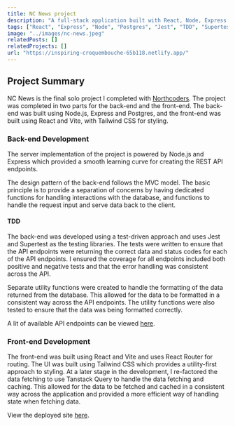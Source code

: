 ```yaml
---
title: NC News project
description: "A full-stack application built with React, Node, Express and Postgres."
tags: ["React", "Express", "Node", "Postgres", "Jest", "TDD", "Supertest"]
image: "../images/nc-news.jpeg"
relatedPosts: []
relatedProjects: []
url: "https://inspiring-croquembouche-65b118.netlify.app/"
---
```


## Project Summary

NC News is the final solo project I completed with [Northcoders](https://northcoders.com). The project was completed in two parts for the back-end and the front-end. The back-end was built using Node.js, Express and Postgres, and the front-end was built using React and Vite, with Tailwind CSS for styling.

### Back-end Development

The server implementation of the project is powered by Node.js and Express which provided a smooth learning curve for creating the REST API endpoints.

The design pattern of the back-end follows the MVC model. The basic principle is to provide a separation of concerns by having dedicated functions for handling interactions with the database, and functions to handle the request input and serve data back to the client. 

#### TDD

The back-end was developed using a test-driven approach and uses Jest and Supertest as the testing libraries. The tests were written to ensure that the API endpoints were returning the correct data and status codes for each of the API endpoints. I ensured the coverage for all endpoints included both positive and negative tests and that the error handling was consistent across the API.

Separate utility functions were created to handle the formatting of the data returned from the database. This allowed for the data to be formatted in a consistent way across the API endpoints. The utility functions were also tested to ensure that the data was being formatted correctly.

A lit of available API endpoints can be viewed [here](https://be-urban-robot-production.up.railway.app/api/).

### Front-end Development

The front-end was built using React and Vite and uses React Router for routing. The UI was built using Tailwind CSS which provides a utility-first approach to styling. 
At a later stage in the development, I re-factored the data fetching to use Tanstack Query to handle the data fetching and caching. This allowed for the data to be fetched and cached in a consistent way across the application and provided a more efficient way of handling state when fetching data.

View the deployed site [here]({frontmatter.url}).